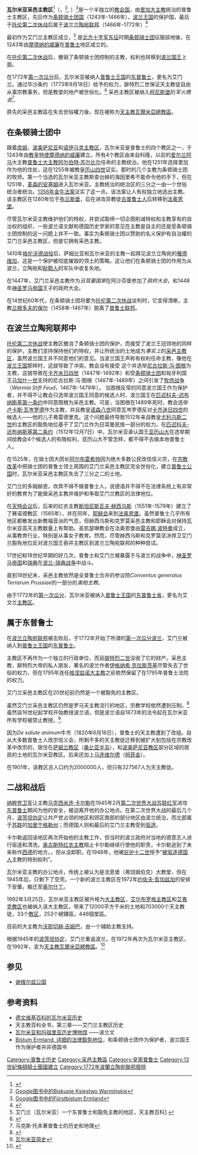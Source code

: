 {{for|瓦尔米亚的主教区|天主教瓦爾米亞總教區}}
{{Infobox Former Country
|native_name            = ''Fürstbistum Ermland'' <small>（[[德语|德语]]）</small><br> ''Biskupie Księstwo Warmińskie'' <small>（[[波兰语|波兰语]]）</small><br> ''Dioecesis Varmiensis'' <small>（[[拉丁语|拉丁语]]）</small><br> 
|conventional_long_name = 瓦尔米亚采邑主教区
|common_name            = 瓦尔米亚
|continent              = 歐洲
|region                 = 波罗的海地区
|country                = 1945年起属于波兰
|era                    = 中世纪
|status                 = 保护国
|status_text            = [[条顿骑士团国|条顿骑士团国]]的[[保护国|保护国]]
|empire                 = 神圣罗马帝国
|government_type        = 君主制
|image_map = Ordensland1410.png|100px
|
|image_map_caption =该国，[[利沃尼亚|利沃尼亚]]采邑主教区和[[普鲁士|普鲁士]]
|
|year_start             = 1243年
|year_end               = 1466年
|
|event_start            = 主教成立四个[[普鲁士|普鲁士]]主教区，<br>     由[[条顿骑士团国|条顿骑士团国]]统治 
|date_start             = 
|event1               =帝国的[[采邑主教|采邑主教]]获得''[[帝国头衔|帝国头衔]]''
|date_event1            = 1356 
|event2                 = [[托伦第二次休战_(1466)|独立]] 于<br>    条顿骑士团国
|date_event2            = 1466
|event3                 = [[波兰王国王冠领地|波兰王国王冠领地]][[牧师战争|征服]]
|date_event3            = 1479
|event4                 = 被[[普鲁士公国|普鲁士]]吞并三分之二
|date_event4            = 1512年-20世纪豁免主教，由教皇直接管理
|event_end              = [[普鲁士王国|普鲁士王国]][[瓜分波兰|吞并]]
|date_end               = 8月5日
|
|p1                     = 条顿骑士团国
|image_p1               = [[Image:Den_tyske_ordens_skjold.svg|20px]]
|s1                     = 波兰王国
|image_s1               =
|
|image_flag             = 
|image_coat             = POL Olsztyn COA.svg
|image_map_caption      = 约1410年的[[条顿骑士团国|条顿骑士团国]] 
|
|capital                = [[奥尔什丁|奥尔什丁]]（阿伦史坦）
|common_languages       = [[波兰语|波兰语]]，[[德语|德语]]
|religion               = [[罗马天主教|罗马天主教]]
|currency               = 
}}
'''瓦尔米亚采邑主教区'''<ref>{{cite book|title=波兰改革历史|last=鲁别涅茨基|first=斯坦尼斯瓦夫|authorlink=|coauthors=乔治·胡茨顿·威廉|year=1995年|publisher=山城新闻|location=|isbn=9780800670856|pages=|url=http://books.google.com/books?id=ygdyAAAAIAAJ&q=Prince-bishopric+of+Warmia&dq=Prince-bishopric+of+Warmia|access-date=2009-02-19|archive-date=2017-03-20|archive-url=https://web.archive.org/web/20170320191703/https://books.google.com/books?id=ygdyAAAAIAAJ&q=Prince-bishopric%20of%20Warmia&dq=Prince-bishopric%20of%20Warmia|dead-url=no}}</ref>（{{lang-pl|Biskupie Księstwo Warmińskie}}，<ref>[http://books.google.com/books?q=%22biskupie+ksi%C4%99stwo+warmi%C5%84skie%22&btnG=Search+Books Google图书中的Biskupie Księstwo Warmińskie]</ref>, {{lang-de|Fürstbistum Ermland}}）<ref>[http://books.google.com/books?lr=lang_de&spell=1&as_brr=3&q=%22F%C3%BCrstbistum+Ermland%22&btnG=Search+Books Google图书中的Fürstbistum Ermland]</ref>是一个半独立的[[教会国|教会国]]，由[[里加大主教|里加大主教]]统治的普鲁士主教区，先后作为[[条顿骑士团国|条顿骑士团国]]（1243年-1466年），[[波兰王国|波兰王国]]的保护国，最后于[[托伦第二次休战|托伦第二次休战]]后属于[[波兰立陶宛联邦|波兰立陶宛联邦]]（1466年-1772年）<ref>{{cite book |title=波兰简史 |last=鲁科夫斯基|first=耶日|authorlink= |coauthors=胡贝特·加瓦茨基|year=2006年 |publisher=剑桥大学出版社 |location= |isbn=9780521853323|pages= |url=http://books.google.com/books?id=HMylRh-wHWEC&pg=PA48&dq=1466+thorn+Ermeland+date:1950-2008&lr=&as_brr=3&ei=fvDRSNrnI6eSjgGa0NHmAw&sig=ACfU3U3JmCkeePd2_6KkeCLiooSaA-56Hg}}</ref>

最初作为艾门兰主教区成立，<ref>艾门兰（瓦尔米亚）一个东普鲁士和豁免主教的地区，天主教百科[http://www.newadvent.org/cathen/05522a.htm] {{Wayback|url=http://www.newadvent.org/cathen/05522a.htm |date=20210124232755 }}</ref> 是[[北方十字军东征|北方十字军东征]]时期[[条顿骑士团|条顿骑士团]]征服該地後，在1243年由[[摩德纳的威廉|摩德纳的威廉]]在[[普鲁士|普鲁士]]地区成立的。{{Fact|由[[查理四世_(神圣罗马帝国)|查理四世]]承認为[[采邑主教|采邑主教]]区。|time=2009-02-19}}

在[[托伦第二次休战_(1466)|托伦第二次休战]]后，撤销了条顿骑士团控制的主教，权利也转移到[[波兰国王|波兰国王]]上面。

在1772年[[瓜分波兰|第一次瓜分]]后，瓦尔米亚被纳入[[普鲁士王国|普鲁士王国]]的[[东普鲁士|东普鲁士]]，更名为艾门兰。通过华沙条约（1773年9月18日）给予的权力，腓特烈二世保证天主教徒自由从事宗教事务，但是教堂的地产被世俗化。<ref>{{cite encyclopedia| year =1913年 | title = | encyclopedia =天主教百科全书| publisher = | location = | id = |url=http://books.google.com/books?id=YbgTAAAAYAAJ&pg=PA522&dq=Kingdom+of+Prussia+Ermland&as_brr=3}}</ref> 采邑主教区被纳入[[柯尼斯堡|柯尼斯堡]]的''军火商会''<ref>马克斯·托本著普鲁士的历史和地理</ref>.

原先的采邑主教區在失去世俗權力後，现在被称为[[天主教瓦爾米亞總教區|天主教瓦爾米亞總教區]]。

==在条顿骑士团中==
跟着[[库姆主教区|库姆]]，[[波美萨尼亚主教区|波美萨尼亚]]和[[诺伊马克主教区|诺伊马克主教区]]，瓦尔米亚是普鲁士的四个教区之一，于1243年由[[教皇特使|教皇特使]][[摩德纳的威廉|摩德纳的威廉]]建立。所有4个教区由来自科隆，以前的[[爱尔兰|爱尔兰]][[阿马|阿马]]大主教[[里加大主教|普鲁士大主教]][[阿尔伯特·苏尔比尔|阿尔伯特·苏尔比尔]]任命的主教统治。他在1251年选择里加作为他的住处，这在1255年被教皇[[历山四世|历山四世]]证实。那时的几个主教为条顿骑士团的牧师。第一个当选的瓦尔米亚主教斯查台赫的海因里希不能命令他的手下，但在1251年，[[麦森的安塞姆|麦森的安塞姆]]进入瓦尔米亚。主教统治的统治区的三分之一由一个世俗统治者统治。[[1356年金牛法案|1356年金牛法案]]证实了这一点。该法案让人有权独立地选出主教。该主教区在1280年位于[[布拉涅沃|布兰斯堡]]，后在进攻异教徒[[古普鲁士人|古普鲁士人]]后转移到[[弗饶姆伯克|法奥恩堡]]。

尽管瓦尔米亚主教维护他们的特权，并尝试取缔一切企图削减特权和主教享有的自治权的组织，一些波兰语文献和德国历史学家的意见在主教是自主的还是受条顿骑士团控制的这一问题上并不一致。事实为条顿骑士团以赞助的名义保护有自治權的艾门兰采邑主教区，但是它拥有采邑主教。

1410年[[格伦沃德战役|格伦沃德战役]]后，萨姆比亚和瓦尔米亚的主教一起拜见波兰立陶宛的[[雅德维加|雅德维加]]，这是一个保护被彻底摧毁的领土的策略。这让他们在条顿骑士团的作用为从波兰，立陶宛和[[鞑靼人|鞑靼人]]的军队中收复失地。

在1447年，艾门兰采邑主教作为''日耳曼国家''在阿沙芬堡参加了''政府大会''，和1448年[[神圣罗马帝国|神圣罗马帝国]]王子的政府大会。

在14世纪60年代，在条顿骑士团将要为[[托伦第二次休战_(1466)|托伦第二次休战]]谈判时，它变得清晰，主教[[兰根多夫的保尔|兰根多夫的保尔]]（1458年-1467年）脱离了[[普鲁士联邦|普鲁士联邦]]。

==在波兰立陶宛联邦中==
[[托伦第二次休战_(1466)|托伦第二次休战]]使主教区撤消了条顿骑士团的保护，而接受了波兰王冠领地的同样的保护。主教们坚持保持他们的特权，并让所统治的土地成为''事实上''的[[采邑主教区|采邑主教区]]，虽然波兰国王并不同意他们的意见。当波兰国王声称有权利任命主教，像他在[[波兰王国|波兰王国]]那样时，这就导致了冲突。教会没有接受{{Infobox Former Country
|native_name            =  ''Biskupie Księstwo Warmińskie'' <small>（[[波兰语|波兰语]]）</small><br>''Fürstbistum Ermland'' <small>（[[德语|德语]]）</small><br> ''Dioecesis Varmiensis'' <small>（[[拉丁文|拉丁文]]）</small><br> 
|conventional_long_name = 普鲁士采邑主教区
|common_name            = 艾门兰/拉丁文：瓦尔米亚
|
|continent              = 歐洲
|region                 = 波罗的海地区
|country                = 普鲁士，自1466年起，属[[波兰立陶宛联邦|波兰立陶宛联邦]]。自1772年起，属[[普鲁士王国|普鲁士王国]]
|era                    = 中世纪
|status                 = 特别领地
|status_text            = [[波兰王国|波兰王国]]和[[波兰立陶宛联邦|波兰立陶宛联邦]]组成部分
|empire                 = 波兰立陶宛
|government_type        = 君主制
|
|year_start             = 1466年
|year_end               = 1772年
|
|event_start            = 
|date_start             = 自1243年起为普鲁士主教区，自1356年起为大主教区，自1466年起属于[[波兰立陶宛联邦|波兰立陶宛联邦]]
|event1                 = 普鲁士主教区成立，由[[条顿骑士团|条顿骑士团]]保护 
|date_event1            = 1243年
|event2                 = 获得''[[帝国头衔|帝国头衔]]''
|date_event2            = 1356年
|event3                 =[[波兰王国王冠领地|波兰王国王冠领地]][[牧师战争|征服]]
|date_event3            = 1479年
|event4                 = 被[[普鲁士公国|普鲁士]]吞并三分之二
|date_event4            = 1525年
|event_end              = 被[[普鲁士王国|普鲁士王国]][[瓜分波兰|占领]] 
|date_end               = 8月5日
|
|p1                     = 艾门兰/瓦尔米亚采邑主教区
|image_p1               = [[Image:Baltic_coat_of_arms.svg|20px]]
|s1                     = 普鲁士王国
|flag_s1                = Flag of the Kingdom of Prussia (1750-1801).svg
|
|image_flag             = 
|image_coat             = POL Księstwo Warmińskie IRP COA.svg
|image_map              = KsięstwoWarmińskieIRP.png
|image_map_caption      = 1635年瓦尔米亚豁免采邑主教区（[[波兰立陶宛联邦|波兰立陶宛联邦]]中红色区域）
|
|capital                = 1243年-1945年在[[弗饶姆伯克|法奥恩堡]]，1972年起在[[奥尔什丁|奥尔什丁]]（阿伦史坦）
|common_languages       = [[拉丁语|拉丁语]]，[[德语|德语]]和[[波兰语|波兰语]]
|religion               = [[罗马天主教|罗马天主教]]
|currency               = 
}}
这个并选举[[尼古拉斯·冯·图根|尼古拉斯·冯·图根]]为主教，这就导致在[[卡齐米日四世|卡齐米日四世]]（1447年-1492年）和受[[条顿骑士团|条顿骑士团]]和匈牙利国王[[马加什一世|马加什一世]]支持的尼古拉斯·冯·图根（1467年-1489年）之间引发了[[牧师战争|牧师战争]]（''Warmia Stift Feud''，1467年-1479年）。 
当图根反常的同意波兰国王作为保护者，并不得不让教会只选举波兰国王同意的候选人时，波兰国王在[[匹迟科夫-迟布纳斯基第一条约|匹迟科夫-迟布纳斯基第一条约]]中同意图根为采邑主教。可是，当图根在1489年死时，教会选举[[卢卡斯·瓦岑罗德|卢卡斯·瓦岑罗德]]作为主教，并且教皇[[诺森八世|诺森八世]]同意瓦岑罗德反对[[卡齐迷日四世|卡齐迷日四世]]的候选人——他的儿子弗雷德里克。这个问题最终导致1512年来自教皇[[尤利乌斯二世|尤利乌斯二世]]的主教区的豁免地位基于了艾门兰作为日耳曼民族一部分的权力。在[[匹迟科夫-迟布纳斯基第二条约|匹迟科夫-迟布纳斯基第二条约]]（1512年12月7日）中，瓦尔米亚承认国王[[亚历山大_(波兰)|亚历山大]]在选举期间给教会4个候选人的有限权利，亚历山大不管怎样，都不得不去做本地普鲁士人。 

在1525年，在骑士团大团长[[阿尔布雷希特_(普鲁士)|阿尔布雷希特]]因为绝大多数公民改信信义宗，在[[宗教改革|宗教改革]]中把骑士团的普鲁士领土周围的艾门兰采邑主教区完全世俗化，建立[[普鲁士公国|普鲁士公国]]时，瓦尔米亚采邑主教区失去了三分之二的土地。

艾门兰的多姆赫恩，坎弄不得不做普鲁士人，说德语并不得不在法律系统上有非常好的教育为了能做采邑主教并维护和争取艾门兰教区的法律地位。

在[[天特会议|天特会议]]后，后来的红衣主教[[斯坦尼斯瓦夫·赫西乌斯|斯坦尼斯瓦夫·赫西乌斯]]（1551年-1579年）建立了了赛诺德教区（1565年），并在同年，[[耶稣会|耶稣会]]来到[[弗饶姆伯克|法奥恩堡]]。虽然普鲁士几乎所有地区都散发出新教福音派的气息，但赫西乌斯和克罗莫采邑主教和耶稣会对保持瓦尔米亚高天主教数量上有帮助。圣凯瑟琳教会在法奥恩堡由[[雷吉娜·波特曼|雷吉娜·波特曼]]成立，从事教育行业，特别是从事女子教育。然而，尽管赫西乌斯和克罗莫坚决捍卫艾门兰豁免地位反对波兰国王吞并主教区到波兰立陶宛联邦的种种尝试。 

17世纪和18世纪早期的好几次，普鲁士和艾门兰被暴露于与波兰的战争中，[[神圣罗马帝国|神圣罗马帝国]]和[[瑞典帝国|瑞典]]在[[波兰-瑞典战争|波兰-瑞典战争]]中战斗。

直到18世纪末，采邑主教依然是全普鲁士合并的参议院''Conventus generalus Terrarum Prussiae''的一部分的''奥柏主教''。

由于1772年的[[瓜分波兰|第一次瓜分]]，瓦尔米亚被纳入[[普鲁士王国|普鲁士王国]]的[[东普鲁士省|东普鲁士省]]，更名为艾文兰[[主教区|主教区]]。

== 属于东普鲁士 ==
在[[波兰立陶宛联邦|波兰立陶宛联邦]]被击败后，于1772年开始了所谓的[[瓜分波兰|第一次瓜分波兰]]，艾门兰被纳入到[[普鲁士王国|普鲁士王国]]的[[东普鲁士|东普鲁士]]。 

主教区不再作为一个独立的行政单位，而且[[腓特烈二世_(普鲁士)|腓特烈二世]]没收了它的财产。采邑主教，腓特烈大帝的私人朋友，著名的波兰作者[[伊格纳希·克拉斯茨基|伊格纳希·克拉斯茨基]]尽管失去了世俗的权力，但在1795年连任[[格涅兹诺大主教|格涅兹诺大主教]]之前依然保留了在1795年普鲁士法院的权力。 

艾门兰采邑主教区在20世纪前仍然是一个被豁免的主教区。

虽然艾门兰采邑主教区仍然是罗马天主教流行的地区，宗教学校依然遭到压制。<ref>{{Cite web |url=http://www.newadvent.org/cathen/05522a.htm |title=天主教百科全书 |access-date=2009-02-19 |archive-date=2021-01-24 |archive-url=https://web.archive.org/web/20210124232755/https://www.newadvent.org/cathen/05522a.htm |dead-url=no }}</ref>. 虽然自16世纪起学校开始教授波兰语，但是波兰语自1873年的法令起在瓦尔米亚所有学校被禁止教授。<ref>[http://www.spiritus-temporis.com/warmia/history.html 瓦尔米亚简史]{{dead link|date=2018年3月 |bot=InternetArchiveBot |fix-attempted=yes }}</ref>.

因为''De salute animum''牛市（1820年6月16日），普鲁士的天主教遭到了改组。自从大多数普鲁士人改宗信义会，所剩不多的天主教徒迁移到被扩大到包括在宗教改革中改宗的，居住在[[萨姆兰教区|萨姆兰教区]]（[[桑比亚半岛|桑比亚半岛]]），和[[波美萨尼亚教区|波美萨尼亚教区]]部分区域的居民的土地的瓦尔米亚教区。后来还加上[[马连维尔德|马连维尔德]]（[[柯菲金|柯菲金]]）。

在1901年，该教区总人口约为2000000人，但只有327567人为天主教徒。
== 二战和战后==

[[纳粹|纳粹]][[党卫军|党卫军]]让主教[[马克西米连·卡尔勒|马克西米连·卡尔勒]]在1945年2月[[第二次世界大战|第二次世界大战]][[苏联红军|苏联红军]]进攻[[东普鲁士|东普鲁士]]期间为他的安全，被迫离开他的办公地点。在第二次世界大战的最后几个月，[[波茨坦协定|波茨坦协定]]让共产党占领的地区和郊区南部的部分地区由波兰统治，而北部属于[[苏联|苏联]]的[[加里宁格勒州|加里宁格勒州]]；而德国人则和最后的艾门兰主教受到[[二战后德意志人的驱逐|驱逐]]。

卡尔勒返回该地区再次开始他的主教工作，但当时的波兰政府对当地的德意志人进行驱逐和清洗。[[奥古斯特红衣主教|奥古斯特红衣主教]]阻止卡尔勒继续行使他的职责，卡尔勒逃到了未来称作[[西德|西德]]的地方。，但从没卸职。在1946年，他被[[庇护十二世|庇护十二世]]授予“[[被驱逐德国人|被驱逐德国人]]主教的特别权利”。

瓦尔米亚主教的办公地点，传统上被认为是法恩堡（弗饶姆伯克）大教堂，但在1945年后，只剩下了空壳。一个新的波兰主教区在1972年[[约佐夫·哲加兹加|约佐夫·哲加兹加]]的安排下安置，搬迁至[[奥尔什丁|奥尔什丁]]。 

1992年3月25日，瓦尔米亚主教区被升格为[[大主教区|大主教区]]，[[艾尔布罗格主教区|艾尔布罗格主教区]]和[[艾弗克教区|艾弗克教区]]也被纳入该大主教区，带来了12000平方千米的土地和703000个天主教徒，33个[[教区|教区]]，253个總鐸區，446個堂區。 

目前的大主教为[[沃耶切赫·吉姆巴|沃耶切赫·吉姆巴]]，由一个辅助主教支持。

根据1945年的[[波茨坦协定|波茨坦协定]]，艾门兰重返波兰。在1972年再次为瓦尔米亚主教区，在1992年，变为[[天主教瓦爾米亞總教區|天主教瓦爾米亞總教區]]。<ref>{{cite book |title=联合国和国际协定百科全书|last=奥斯曼切克|first=埃德蒙德·扬|authorlink= |coauthors= |year=2003年 |publisher=泰勒和弗朗西斯|location= |isbn=9780415939218 |pages= |url=http://books.google.com/books?id=aiIOW0LOdKgC&pg=PA653&dq=1772+1945+Warmia+(Ermeland&lr=&as_brr=3&ei=gPLRSIPrMo3wjAHwztTmAw&sig=ACfU3U074b7Y9710Q1sX1l7jk-d7GB_Dkg}}</ref>

==参见==
*[[谢维尔兹公国|谢维尔兹公国]]

==参考资料==
* [http://de.wikipedia.org/wiki/Ermland 德文维基百科的瓦尔米亚历史] {{Wayback|url=http://de.wikipedia.org/wiki/Ermland |date=20210414043909 }}
* 天主教百科全书，第三章——艾门兰主教区历史
* [http://www.warminsko-mazurskie.iap.pl/?id=31192&location=f&msg=1 瓦尔米亚和玛祖里亚历史博物馆] {{Wayback|url=http://www.warminsko-mazurskie.iap.pl/?id=31192&location=f&msg=1 |date=20200326231805 }}——波兰文
* [http://books.google.com/books?id=-W9_1hHDnZAC&pg=PA219&dq=simon+rudnicki+ermland&sig=1iAeWwr5a00D0k3z0GHZ1AdBpt4#PPA216,M1 Bistum Ermland. 详细的法律豁免地位]，和条顿骑士团作为保护者，波兰国王作为保护者并非德国书
{{Reflist}}

{{Administrative division of the Polish-Lithuanian Commonwealth}}

[[Category:普鲁士历史|Category:普鲁士历史]]
[[Category:采邑主教區|Category:采邑主教區]]
[[Category:皇家普鲁士|Category:皇家普鲁士]]
[[Category:13世紀條頓騎士團國建立|Category:13世紀條頓騎士團國建立]]
[[Category:1772年波蘭立陶宛聯邦廢除|Category:1772年波蘭立陶宛聯邦廢除]]
